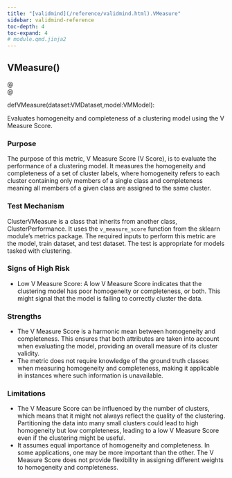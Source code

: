 ```yaml
---
title: "[validmind](/reference/validmind.html).VMeasure"
sidebar: validmind-reference
toc-depth: 4
toc-expand: 4
# module.qmd.jinja2
---
```


<!-- function.qmd.jinja2 -->

## VMeasure[()]{.muted}

<!-- signatures.jinja2 -->

::: {.signature}

<div class="decorator">@</div><div class="decorator">@</div>
<span class="kw">def</span><span class="name">VMeasure</span>(<span class="params"><span class="n">dataset</span><span class="p">:</span><!-- types.jinja2 - format_type --><span class="n">VMDataset</span><span class="muted">,</span></span><span class="params"><span class="n">model</span><span class="p">:</span><!-- types.jinja2 - format_type --><span class="n">VMModel</span></span>):

:::

<!-- docstring.jinja2 -->

Evaluates homogeneity and completeness of a clustering model using the V Measure Score.

### Purpose

The purpose of this metric, V Measure Score (V Score), is to evaluate the performance of a clustering model. It measures the homogeneity and completeness of a set of cluster labels, where homogeneity refers to each cluster containing only members of a single class and completeness meaning all members of a given class are assigned to the same cluster.

### Test Mechanism

ClusterVMeasure is a class that inherits from another class, ClusterPerformance. It uses the `v_measure_score` function from the sklearn module's metrics package. The required inputs to perform this metric are the model, train dataset, and test dataset. The test is appropriate for models tasked with clustering.

### Signs of High Risk

- Low V Measure Score: A low V Measure Score indicates that the clustering model has poor homogeneity or completeness, or both. This might signal that the model is failing to correctly cluster the data.

### Strengths

- The V Measure Score is a harmonic mean between homogeneity and completeness. This ensures that both attributes are taken into account when evaluating the model, providing an overall measure of its cluster validity.
- The metric does not require knowledge of the ground truth classes when measuring homogeneity and completeness, making it applicable in instances where such information is unavailable.

### Limitations

- The V Measure Score can be influenced by the number of clusters, which means that it might not always reflect the quality of the clustering. Partitioning the data into many small clusters could lead to high homogeneity but low completeness, leading to a low V Measure Score even if the clustering might be useful.
- It assumes equal importance of homogeneity and completeness. In some applications, one may be more important than the other. The V Measure Score does not provide flexibility in assigning different weights to homogeneity and completeness.
